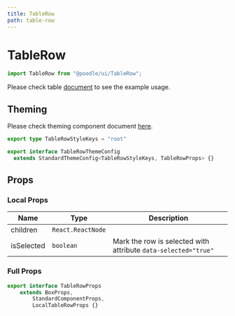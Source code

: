 ```yaml
---
title: TableRow
path: table-row
---
```


# TableRow

```jsx
import TableRow from "@poodle/ui/TableRow";
```

Please check table [document](/ui/components/table) to see the example usage.

## Theming

[//]: # (GetTheming[==TableRowStyleKeys,TableRowThemeConfig,TableRow/index.ts==])



Please check theming component document [here](/theming/component).
 		
```ts
export type TableRowStyleKeys = "root"

export interface TableRowThemeConfig
  extends StandardThemeConfig<TableRowStyleKeys, TableRowProps> {}

``` 
		
		

[//]: # (EndGetTheming)

## Props

[//]: # (GetProps[==LocalTableRowProps,TableRow/TableRow.tsx==])


### Local Props


| Name       | Type              | Description                                                    |
| ---------- | ----------------- | -------------------------------------------------------------- |
| children   | `React.ReactNode` |                                                                |
| isSelected | `boolean`         | Mark the row is selected with attribute `data-selected="true"` |
				

[//]: # (EndGetProps)

[//]: # (GetPartialProps[==TableRowProps,TableRow/TableRow.tsx==])


### Full Props

```ts
export interface TableRowProps
	extends BoxProps,
		StandardComponentProps,
		LocalTableRowProps {} 
```
				

[//]: # (GetPartialProps)
